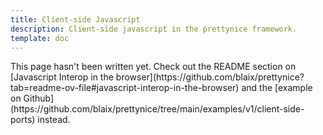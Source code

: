 ```yaml
---
title: Client-side Javascript
description: Client-side javascript in the prettynice framework.
template: doc
---
```



<Aside type="note">
  This page hasn't been written yet.
  Check out the README section on [Javascript Interop in the browser](https://github.com/blaix/prettynice?tab=readme-ov-file#javascript-interop-in-the-browser)
  and the [example on Github](https://github.com/blaix/prettynice/tree/main/examples/v1/client-side-ports) instead.
</Aside>
